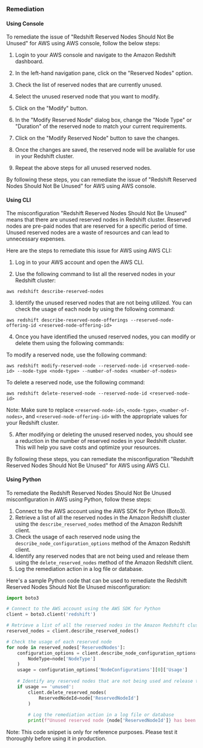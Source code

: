### Remediation

#### Using Console

To remediate the issue of "Redshift Reserved Nodes Should Not Be Unused" for AWS using AWS console, follow the below steps:

1. Login to your AWS console and navigate to the Amazon Redshift dashboard.

2. In the left-hand navigation pane, click on the "Reserved Nodes" option.

3. Check the list of reserved nodes that are currently unused.

4. Select the unused reserved node that you want to modify.

5. Click on the "Modify" button.

6. In the "Modify Reserved Node" dialog box, change the "Node Type" or "Duration" of the reserved node to match your current requirements.

7. Click on the "Modify Reserved Node" button to save the changes.

8. Once the changes are saved, the reserved node will be available for use in your Redshift cluster.

9. Repeat the above steps for all unused reserved nodes.

By following these steps, you can remediate the issue of "Redshift Reserved Nodes Should Not Be Unused" for AWS using AWS console.

#### Using CLI

The misconfiguration "Redshift Reserved Nodes Should Not Be Unused" means that there are unused reserved nodes in Redshift cluster. Reserved nodes are pre-paid nodes that are reserved for a specific period of time. Unused reserved nodes are a waste of resources and can lead to unnecessary expenses. 

Here are the steps to remediate this issue for AWS using AWS CLI:

1. Log in to your AWS account and open the AWS CLI.

2. Use the following command to list all the reserved nodes in your Redshift cluster:

```
aws redshift describe-reserved-nodes
```

3. Identify the unused reserved nodes that are not being utilized. You can check the usage of each node by using the following command:

```
aws redshift describe-reserved-node-offerings --reserved-node-offering-id <reserved-node-offering-id>
```

4. Once you have identified the unused reserved nodes, you can modify or delete them using the following commands:

To modify a reserved node, use the following command:

```
aws redshift modify-reserved-node --reserved-node-id <reserved-node-id> --node-type <node-type> --number-of-nodes <number-of-nodes>
```

To delete a reserved node, use the following command:

```
aws redshift delete-reserved-node --reserved-node-id <reserved-node-id>
```

Note: Make sure to replace `<reserved-node-id>`, `<node-type>`, `<number-of-nodes>`, and `<reserved-node-offering-id>` with the appropriate values for your Redshift cluster.

5. After modifying or deleting the unused reserved nodes, you should see a reduction in the number of reserved nodes in your Redshift cluster. This will help you save costs and optimize your resources.

By following these steps, you can remediate the misconfiguration "Redshift Reserved Nodes Should Not Be Unused" for AWS using AWS CLI.

#### Using Python

To remediate the Redshift Reserved Nodes Should Not Be Unused misconfiguration in AWS using Python, follow these steps:

1. Connect to the AWS account using the AWS SDK for Python (Boto3).
2. Retrieve a list of all the reserved nodes in the Amazon Redshift cluster using the `describe_reserved_nodes` method of the Amazon Redshift client.
3. Check the usage of each reserved node using the `describe_node_configuration_options` method of the Amazon Redshift client.
4. Identify any reserved nodes that are not being used and release them using the `delete_reserved_nodes` method of the Amazon Redshift client.
5. Log the remediation action in a log file or database.

Here's a sample Python code that can be used to remediate the Redshift Reserved Nodes Should Not Be Unused misconfiguration:

```python
import boto3

# Connect to the AWS account using the AWS SDK for Python
client = boto3.client('redshift')

# Retrieve a list of all the reserved nodes in the Amazon Redshift cluster
reserved_nodes = client.describe_reserved_nodes()

# Check the usage of each reserved node
for node in reserved_nodes['ReservedNodes']:
    configuration_options = client.describe_node_configuration_options(
        NodeType=node['NodeType']
    )
    usage = configuration_options['NodeConfigurations'][0]['Usage']
    
    # Identify any reserved nodes that are not being used and release them
    if usage == 'unused':
        client.delete_reserved_nodes(
            ReservedNodeId=node['ReservedNodeId']
        )
        
        # Log the remediation action in a log file or database
        print(f"Unused reserved node {node['ReservedNodeId']} has been released.")
```

Note: This code snippet is only for reference purposes. Please test it thoroughly before using it in production.

